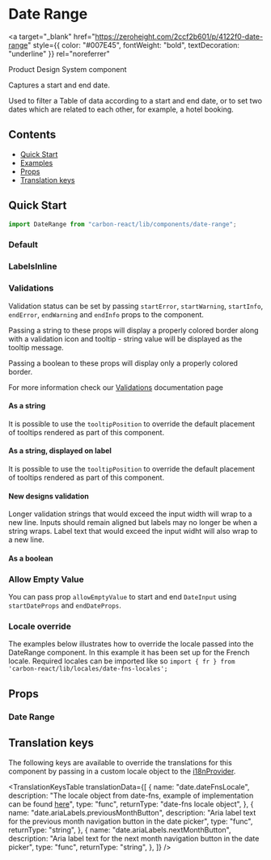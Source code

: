 

<Meta title="Date Range" of={DateRangeStories} />

# Date Range

<a
  target="_blank"
  href="https://zeroheight.com/2ccf2b601/p/4122f0-date-range"
  style={{ color: "#007E45", fontWeight: "bold", textDecoration: "underline" }}
  rel="noreferrer"
>
  Product Design System component
</a>

Captures a start and end date.

Used to filter a Table of data according to a start and end date, or to set two dates which are related to each other, for example, a hotel booking.

## Contents

- [Quick Start](#quick-start)
- [Examples](#examples)
- [Props](#props)
- [Translation keys](#translation-keys)

## Quick Start

```javascript
import DateRange from "carbon-react/lib/components/date-range";
```

### Default

<Canvas of={DateRangeStories.DefaultStory} />

### LabelsInline

<Canvas of={DateRangeStories.LabelsInline} />

### Validations

Validation status can be set by passing `startError`, `startWarning`, `startInfo`, `endError`, `endWarning` and `endInfo` props to the component.

Passing a string to these props will display a properly colored border along with a validation icon and tooltip - string value will be displayed as the tooltip message.

Passing a boolean to these props will display only a properly colored border.

For more information check our [Validations](../?path=/docs/documentation-validations--docs) documentation page

#### As a string

<Canvas of={DateRangeStories.ValidationsStringComponent} />

It is possible to use the `tooltipPosition` to override the default placement of tooltips rendered as part of this component.

<Canvas
  of={DateRangeStories.ValidationsStringWithTooltipPositionOverriddenComponent}
/>

#### As a string, displayed on label

<Canvas of={DateRangeStories.ValidationsStringLabel} />

It is possible to use the `tooltipPosition` to override the default placement of tooltips rendered as part of this component.

<Canvas
  of={DateRangeStories.ValidationsStringWithTooltipPositionOverriddenLabel}
/>

#### New designs validation

Longer validation strings that would exceed the input width will wrap to a new line. Inputs
should remain aligned but labels may no longer be when a string wraps. Label text that would
exceed the input widht will also wrap to a new line.

<Canvas of={DateRangeStories.ValidationsStringNewDesign} />

#### As a boolean

<Canvas of={DateRangeStories.ValidationsBoolean} />

### Allow Empty Value

You can pass prop `allowEmptyValue` to start and end `DateInput` using `startDateProps` and `endDateProps`.

<Canvas of={DateRangeStories.AllowEmptyValue} />

### Locale override

The examples below illustrates how to override the locale passed into the DateRange component. In this example it has been set up for
the French locale. Required locales can be imported like so `import { fr } from 'carbon-react/lib/locales/date-fns-locales';`

<Canvas of={DateRangeStories.LocaleOverrideExampleImplementation} />

## Props

### Date Range

<ArgTypes of={DateRangeStories} />

## Translation keys

The following keys are available to override the translations for this component by passing in a custom locale object to the
[i18nProvider](../?path=/docs/documentation-i18n--docs).

<TranslationKeysTable
  translationData={[
    {
      name: "date.dateFnsLocale",
      description:
        "The locale object from date-fns, example of implementation can be found [here](#locale-override)",
      type: "func",
      returnType: "date-fns locale object",
    },
    {
      name: "date.ariaLabels.previousMonthButton",
      description:
        "Aria label text for the previous month navigation button in the date picker",
      type: "func",
      returnType: "string",
    },
    {
      name: "date.ariaLabels.nextMonthButton",
      description:
        "Aria label text for the next month navigation button in the date picker",
      type: "func",
      returnType: "string",
    },
  ]}
/>
